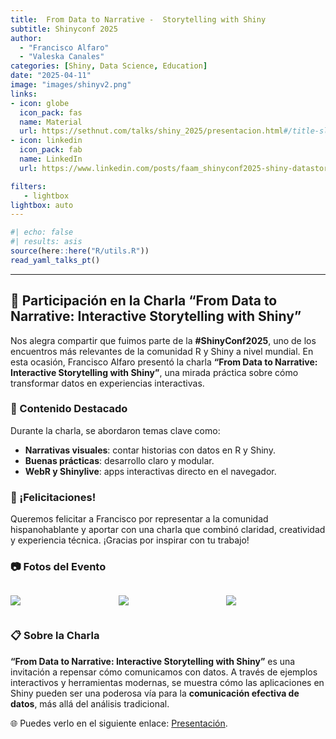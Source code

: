 ```yaml
---
title:  From Data to Narrative -  Storytelling with Shiny
subtitle: Shinyconf 2025
author: 
  - "Francisco Alfaro"
  - "Valeska Canales"
categories: [Shiny, Data Science, Education]
date: "2025-04-11"
image: "images/shinyv2.png"
links:
- icon: globe
  icon_pack: fas
  name: Material
  url: https://sethnut.com/talks/shiny_2025/presentacion.html#/title-slide
- icon: linkedin
  icon_pack: fab
  name: LinkedIn
  url: https://www.linkedin.com/posts/faam_shinyconf2025-shiny-datastorytelling-activity-7317919062485839872-RIZs?utm_source=share&utm_medium=member_desktop&rcm=ACoAABW-gAgB7do22NXOYm3_l0xBh_2h985EFvc

filters:
   - lightbox
lightbox: auto
---
```


```r
#| echo: false
#| results: asis
source(here::here("R/utils.R"))
read_yaml_talks_pt()
```

------------------------------------------------------------------------

## 🎉 Participación en la Charla **"From Data to Narrative: Interactive Storytelling with Shiny"**

Nos alegra compartir que fuimos parte de la **#ShinyConf2025**, uno de los encuentros más relevantes de la comunidad R y Shiny a nivel mundial. En esta ocasión, Francisco Alfaro presentó la charla **"From Data to Narrative: Interactive Storytelling with Shiny"**, una mirada práctica sobre cómo transformar datos en experiencias interactivas.

### 🌟 Contenido Destacado

Durante la charla, se abordaron temas clave como:

- **Narrativas visuales**: contar historias con datos en R y Shiny.  
- **Buenas prácticas**: desarrollo claro y modular.  
- **WebR y Shinylive**: apps interactivas directo en el navegador.  

### 👏 ¡Felicitaciones!

Queremos felicitar a Francisco por representar a la comunidad hispanohablante y aportar con una charla que combinó claridad, creatividad y experiencia técnica. ¡Gracias por inspirar con tu trabajo!


### 📷 Fotos del Evento

::: {style="display: grid; grid-template-columns: repeat(3, 1fr); grid-gap: 1em;"}


![](images/img_03.png){group="gallery"}

![](images/img_01.png){group="gallery"}

![](images/img_02.png){group="gallery"}


:::

### 📋 Sobre la Charla

**"From Data to Narrative: Interactive Storytelling with Shiny"** es una invitación a repensar cómo comunicamos con datos. A través de ejemplos interactivos y herramientas modernas, se muestra cómo las aplicaciones en Shiny pueden ser una poderosa vía para la **comunicación efectiva de datos**, más allá del análisis tradicional.


🌐 Puedes verlo en el siguiente enlace: [Presentación](https://sethnut.com/talks/shiny_2025/presentacion.html#/title-slide).
